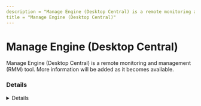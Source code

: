 ```yaml
---
description = "Manage Engine (Desktop Central) is a remote monitoring and management (RMM) tool. More information will be added as it becomes available."
title = "Manage Engine (Desktop Central)"
---
```




# Manage Engine (Desktop Central)

Manage Engine (Desktop Central) is a remote monitoring and management (RMM) tool. More information will be added as it becomes available.

### Details
<Details author={""}
         category={""}
         created={""}
         website={""}
         lastModified={"2-8-2024"}
         privileges={""}
         free={ false }
         verification={ false }
/>

#### Installation Paths
<Card code={ ["dcagentservice.exe", "dcagentregister.exe"] }/>





### Forensic Artifacts




#### Network Artifacts
<EuiSpacer size="xl"/>
<NetworkArtifactsTable data={ [{"Description": "Known remote domains", "Domains": ["desktopcentral.manageengine.com", "desktopcentral.manageengine.com.eu", "desktopcentral.manageengine.cn", "*.dms.zoho.com", "*.dms.zoho.com.eu", "*.-dms.zoho.com.cn"], "Ports": []}] }/>




### Detections
- Detects potential network activity of Desktop Central RMM tool
  - [Sigma Rule](https://github.com/magicsword-io/LOLRMM/blob/main/detections/sigma/desktop_central_network_sigma.yml)
- Detects potential processes activity of Desktop Central RMM tool
  - [Sigma Rule](https://github.com/magicsword-io/LOLRMM/blob/main/detections/sigma/desktop_central_processes_sigma.yml)


